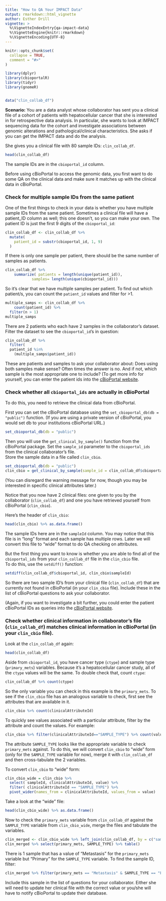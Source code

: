 ```yaml
---
title: "How to QA Your IMPACT Data"
output: rmarkdown::html_vignette
author: Esther Drill
vignette: >
  %\VignetteIndexEntry{qa-impact-data}
  %\VignetteEngine{knitr::rmarkdown}
  %\VignetteEncoding{UTF-8}
---
```


```r
knitr::opts_chunk$set(
  collapse = TRUE,
  comment = "#>"
)
```


```r

library(dplyr)
library(cbioportalR)
library(tidyr)
library(gnomeR)


data("clin_collab_df")
```


**Scenario:** You are a data analyst whose collaborator has sent you a clinical file of a cohort of patients with hepatocellular cancer that she is interested in for retrospective data analysis. In particular, she wants to look at IMPACT sequencing data for the cohort and investigate associations between genomic alterations and pathological/clinical characteristics. She asks if you can get the IMPACT data and do the analysis.

She gives you a clinical file with 80 sample IDs: `clin_collab_df`. 

```r
head(clin_collab_df)
```

The sample IDs are in the `cbioportal_id` column.

Before using cBioPortal to access the genomic data, you first want to do some QA on the clinical data and make sure it matches up with the clinical data in cBioPortal.


### Check for multiple sample IDs from the same patient

One of the first things to check in your data is whether you have multiple sample IDs from the same patient. Sometimes a clinical file will have a patient_ID column as well; this one doesn't, so you can make your own. The patient ID is just the first 9 digits of the `cbioportal_id`:

```r

clin_collab_df <- clin_collab_df %>%
  mutate(
    patient_id = substr(cbioportal_id, 1, 9)
  )
```

If there is only one sample per patient, there should be the same number of samples as patients.

<!-- Karissa - This may be unnecessary? -->
```r
clin_collab_df %>%
    summarize( patients = length(unique(patient_id)),
            samples= length(unique(cbioportal_id))) 
```

So it's clear that we have multiple samples per patient. To find out which patient/s, you can count the `patient_id` values and filter for >1.

```r
multiple_samps <- clin_collab_df %>%
    count(patient_id) %>%
  filter(n > 1)
multiple_samps
```

There are 2 patients who each have 2 samples in the collaborator's dataset. 
Filter the dataset to see the `cbioportal_id`'s in question:  
```r

clin_collab_df %>% 
  filter(
  patient_id %in% 
    (multiple_samps$patient_id))

```
<!--This code too confusing above? -->

These are patients and samples to ask your collaborator about: Does using both samples make sense? Often times the answer is no. And if not, which sample is the most appropriate one to include? 
(To get more info for yourself, you can enter the patient ids into the [cBioPortal website](https://www.cbioportal.org/).


### Check whether all `cbioportal_ids` are actually in cBioPortal

To do this, you need to retrieve the clinical data from cBioPortal.  

First you can set the cBioPortal database using the `set_cbioportal_db(db = "public")` function. (If you are using a private version of cBioPortal, you would set db to your institutions cBioPortal URL.) 

```r

set_cbioportal_db(db = "public")

```


Then you will use the `get_clinical_by_sample()` function from the cBioPortal package. Set the `sample_id` parameter to the `cbioportal_ids` from the clinical collaborator's file.  
Store the sample data in a file called `clin_cbio`. 

```r

set_cbioportal_db(db = "public")
clin_cbio = get_clinical_by_sample(sample_id = clin_collab_df$cbioportal_id) 

```

(You can disregard the warning message for now, though you may be interested in specific clinical attributes later.)

Notice that you now have 2 clinical files: one given to you by the collaborator (`clin_collab_df`) and one you have retrieved yourself from cBioPortal (`clin_cbio`). 

Here's the header of `clin_cbio`:

```r
head(clin_cbio) %>% as.data.frame()
```


The sample IDs here are in the `sampleId` column.
You may notice that this file is in "long" format and each sample has multiple rows. Later we will convert this file to "wide" format to do QA checking on attributes.


But the first thing you want to know is whether you are able to find all of the `cbioportal_ids` from your `clin_collab_df` file in the `clin_cbio` file.  
To do this, use the `setdiff()` function:

```r

setdiff(clin_collab_df$cbioportal_id, clin_cbio$sampleId)

```

So there are two sample ID's from your clinical file (`clin_collab_df`) that are currently not found in cBioPortal (in your `clin_cbio` file). 
Include these in the list of cBioPortal questions to ask your collaborator.

(Again, if you want to investigate a bit further, you could enter the patient cBioPortal IDs as queries into the [cBioPortal website](https://www.cbioportal.org/).

### Check whether clinical information in collaborator's file (`clin_collab_df`) matches clinical information in cBioPortal (in your `clin_cbio` file).

Look at the `clin_collab_df` again:

```r
head(clin_collab_df)
```

Aside from `cbioportal_id`, you have cancer type (`ctype`) and sample type (`primary_mets`) variables.
Because it's a hepatocellular cancer study, all of the `ctype` values will be the same. To double check that, count `ctype`:

```r
clin_collab_df %>% count(ctype)
```

So the only variable you can check in this example is the `primary_mets`. To see if the `clin_cbio` file has an analogous variable to check, first see the attributes that are available in it.

```r
clin_cbio %>% count(clinicalAttributeId)
```

To quickly see values associated with a particular attribute, filter by the attribute and count the values. For example:
```r
clin_cbio %>% filter(clinicalAttributeId=="SAMPLE_TYPE") %>% count(value)
```

The attribute `SAMPLE_TYPE` looks like the appropriate variable to check `primary_mets` against. To do this, we will convert `clin_cbio` to "wide" form (only for the `SAMPLE_TYPE` variable for now), merge it with `clin_collab_df` and then cross-tabulate the 2 variables.

To convert `clin_cbio` to "wide" form:

```r

clin_cbio_wide = clin_cbio %>% 
  select( sampleId, clinicalAttributeId, value) %>%
  filter( clinicalAttributeId == "SAMPLE_TYPE") %>% 
  pivot_wider(names_from = clinicalAttributeId, values_from = value)
```

Take a look at the "wide" file:
```r
head(clin_cbio_wide) %>% as.data.frame()
```

Now to check the `primary_mets` variable from `clin_collab_df` against the `SAMPLE_TYPE` variable from `clin_cbio_wide`, merge the files and tabulate the variables. 

```r
clin_merged <- clin_cbio_wide %>% left_join(clin_collab_df, by = c("sampleId" = "cbioportal_id")) 
clin_merged %>% select(primary_mets, SAMPLE_TYPE) %>% table()
```

There is 1 sample that has a value of "Metastasis" for the `primary_mets` variable but "Primary" for the `SAMPLE_TYPE` variable. To find the sample ID, filter:

```r
clin_merged %>% filter(primary_mets == "Metastasis" & SAMPLE_TYPE == "Primary")
```

Include this sample in the list of questions for your collaborator. Either she will need to update her clinical file with the correct value or you/she will have to notify cBioPortal to update their database.


